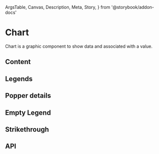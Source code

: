   ArgsTable,
  Canvas,
  Description,
  Meta,
  Story,
} from '@storybook/addon-docs'

<Meta title="Components/Data Display/Chart" />

# Chart

<Description>
  Chart is a graphic component to show data and associated with a value.
</Description>

<Canvas>
  <Story name="Basic">
    <Chart
      variant="donut"
      data={[
        {
          color: '#4F1A81',
          percent: 50,
          product: 'Chocolate',
        },
        {
          color: '#F4306C',
          percent: 50,
          product: 'Strawberry',
        },
      ]}
    />
  </Story>
</Canvas>

## Content

<Canvas>
  <Story name="Content">
    <Chart
      variant="donut"
      data={[
        {
          color: '#4F1A81',
          percent: 50,
          product: 'Chocolate',
        },
        {
          color: '#F4306C',
          percent: 50,
          product: 'Strawberry',
        },
      ]}
      content="€20"
    />
  </Story>
</Canvas>

## Legends

<Canvas>
  <Story name="Legends">
    <Chart
      variant="donut"
      data={[
        {
          color: '#4F1A81',
          name: 'Chocolate',
          percent: 50,
          product: 'chocolate',
          value: '€10',
        },
        {
          color: '#F4306C',
          name: 'Strawberry',
          percent: 50,
          product: 'strawberry',
          value: '€10',
        },
      ]}
      content="€20"
      hasLegend
    />
  </Story>
</Canvas>

## Popper details

<Canvas>
  <Story name="Popper details">
    <Chart
      variant="donut"
      data={[
        {
          color: '#4F1A81',
          details: [
            {
              name: '500g black chocolate',
              value: '€5',
            },
            {
              name: '500g white chocolate',
              value: '€5',
            },
          ],
          name: 'Chocolate',
          percent: 50,
          product: 'chocolate',
          value: '€10',
        },
        {
          color: '#F4306C',
          details: [
            {
              name: '500g Strawberry from Spain',
              value: '€5',
            },
            {
              name: '500g Strawberry from France',
              value: '€5',
            },
          ],
          name: 'Strawberry',
          percent: 50,
          product: 'strawberry',
          value: '€10',
        },
      ]}
      content="€20"
      hasLegend
    />
  </Story>
</Canvas>

## Empty Legend

<Canvas>
  <Story name="Empty Legend">
    <Chart variant="donut" emptyLegend="I'm alone in the dark" hasLegend />
  </Story>
</Canvas>

## Strikethrough

<Canvas>
  <Story name="Strikethrough">
    <Chart
      variant="donut"
      hasLegend
      data={[
        {
          color: '#F4306C',
          details: [
            {
              name: 'New user discount',
              value: '€10',
            },
            {
              name: 'Summer discount',
              value: '€10',
            },
          ],
          name: 'Discount',
          needPattern: true,
          percent: 100,
          product: 'discount',
          value: '€20',
        },
      ]}
      content="€0"
    />
  </Story>
</Canvas>

## API

<ArgsTable of={Chart} />
